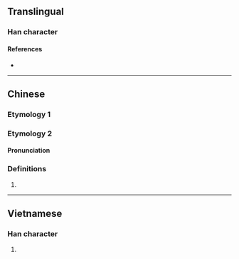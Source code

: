 {{also|埯}}
{{character info/new}}
==Translingual==

===Han character===
{{Han char|rn=32|rad=土|as=06|sn=9|four=43144|canj=GJV|ids=⿰土安}}

====References====
* {{Han ref|kx=0228.291|hdz=10442.050|uh=57B5|ud=22453|bh=CE50|bd=52816}}

----

==Chinese==
{{zh-forms}}
===Etymology 1===
{{zh-see|埯|v}}
===Etymology 2===
====Pronunciation====
{{zh-pron
|m=ān
|cat=pn
}}

===Definitions===
{{zh-hanzi}}

# {{zh-used2|p}}

----

==Vietnamese==

===Han character===
{{vi-hantu|[[ang]]|rs=土06}}

# {{defn|lang=vi|sort=土06}}